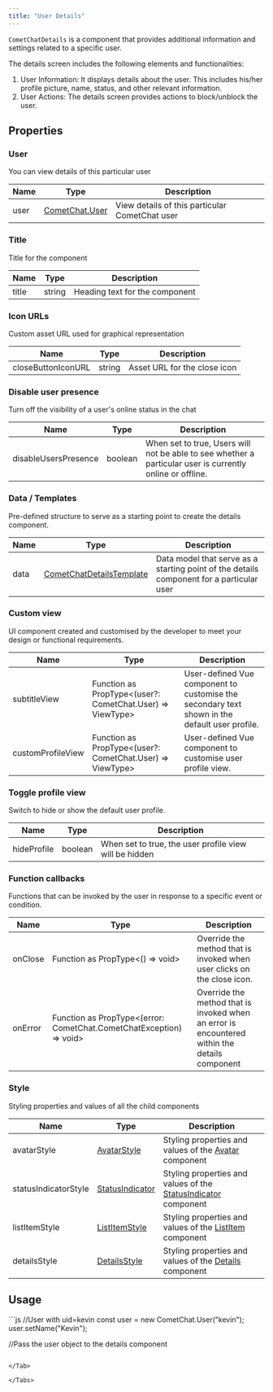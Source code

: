 ```yaml
---
title: "User Details"
---
```


`CometChatDetails` is a component that provides additional information and settings related to a specific user.

The details screen includes the following elements and functionalities:

1. User Information: It displays details about the user. This includes his/her profile picture, name, status, and other relevant information.
2. User Actions: The details screen provides actions to block/unblock the user.

## Properties

### User

You can view details of this particular user

| Name | Type                                                              | Description                                    |
| ---- | ----------------------------------------------------------------- | ---------------------------------------------- |
| user | [CometChat.User](/docs/sdk/javascript/user-management#user-class) | View details of this particular CometChat user |

### Title

Title for the component

| Name  | Type   | Description                    |
| ----- | ------ | ------------------------------ |
| title | string | Heading text for the component |

### Icon URLs

Custom asset URL used for graphical representation

| Name               | Type   | Description                  |
| ------------------ | ------ | ---------------------------- |
| closeButtonIconURL | string | Asset URL for the close icon |

### Disable user presence

Turn off the visibility of a user's online status in the chat

| Name                 | Type    | Description                                                                                               |
| -------------------- | ------- | --------------------------------------------------------------------------------------------------------- |
| disableUsersPresence | boolean | When set to true, Users will not be able to see whether a particular user is currently online or offline. |

### Data / Templates

Pre-defined structure to serve as a starting point to create the details component.

| Name | Type                                                         | Description                                                                              |
| ---- | ------------------------------------------------------------ | ---------------------------------------------------------------------------------------- |
| data | [CometChatDetailsTemplate](/docs/web-shared/detailstemplate) | Data model that serve as a starting point of the details component for a particular user |

### Custom view

UI component created and customised by the developer to meet your design or functional requirements.

| Name              | Type                                                       | Description                                                                                   |
| ----------------- | ---------------------------------------------------------- | --------------------------------------------------------------------------------------------- |
| subtitleView      | Function as PropType\<(user?: CometChat.User) => ViewType> | User-defined Vue component to customise the secondary text shown in the default user profile. |
| customProfileView | Function as PropType\<(user?: CometChat.User) => ViewType> | User-defined Vue component to customise user profile view.                                    |

### Toggle profile view

Switch to hide or show the default user profile.

| Name        | Type    | Description                                            |
| ----------- | ------- | ------------------------------------------------------ |
| hideProfile | boolean | When set to true, the user profile view will be hidden |

### Function callbacks

Functions that can be invoked by the user in response to a specific event or condition.

| Name    | Type                                                                 | Description                                                                                   |
| ------- | -------------------------------------------------------------------- | --------------------------------------------------------------------------------------------- |
| onClose | Function as PropType\<() => void>                                    | Override the method that is invoked when user clicks on the close icon.                       |
| onError | Function as PropType\<(error: CometChat.CometChatException) => void> | Override the method that is invoked when an error is encountered within the details component |

### Style

Styling properties and values of all the child components

| Name                 | Type                                                        | Description                                                                                           |
| -------------------- | ----------------------------------------------------------- | ----------------------------------------------------------------------------------------------------- |
| avatarStyle          | [AvatarStyle](/docs/web-elements/avatar#avatar-style)       | Styling properties and values of the [Avatar](/docs/web-elements/avatar) component                    |
| statusIndicatorStyle | [StatusIndicator](/docs/web-elements/status-indicator)      | Styling properties and values of the [StatusIndicator](/docs/web-elements/status-indicator) component |
| listItemStyle        | [ListItemStyle](/docs/web-elements/list-item#listitemstyle) | Styling properties and values of the [ListItem](/docs/web-elements/list-item) component               |
| detailsStyle         | [DetailsStyle](/docs/web-shared/detailsstyle)               | Styling properties and values of the [Details](/docs/ui-kit/vue/user-details) component               |

## Usage

<Tabs>
<Tab title="Vue">
```js
//User with uid=kevin
const user = new CometChat.User("kevin");
user.setName("Kevin");

//Pass the user object to the details component
<CometChatDetails :user="user"></CometChatDetails>
```

</Tab>

</Tabs>
